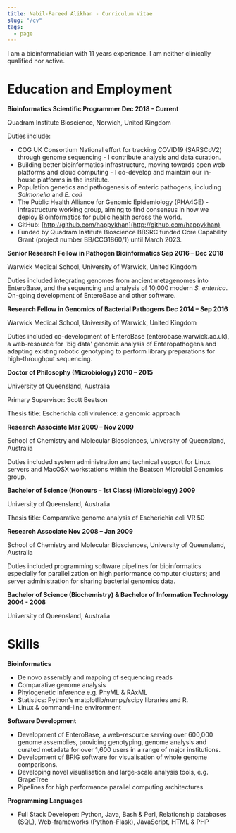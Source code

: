```yaml
---
title: Nabil-Fareed Alikhan - Curriculum Vitae
slug: "/cv"
tags:
  - page
---
```


I am a bioinformatician with 11 years experience. I am neither clinically qualified nor active.

# Education and Employment

**Bioinformatics Scientific Programmer Dec 2018 - Current**

Quadram Institute Bioscience, Norwich, United Kingdom

Duties include:

- COG UK Consortium National effort for tracking COVID19 (SARSCoV2) through genome sequencing - I contribute analysis and data curation.
- Building better bioinformatics infrastructure, moving towards open web platforms and cloud computing - I co-develop and maintain our in-house platforms in the institute.
- Population genetics and pathogenesis of enteric pathogens, including _Salmonella_ and _E. coli_
- The Public Health Alliance for Genomic Epidemiology (PHA4GE) - infrastructure working group, aiming to find consensus in how we deploy Bioinformatics for public health across the world.
- GitHub: [http://github.com/happykhan](http://github.com/happykhan)
- Funded by Quadram Institute Bioscience BBSRC funded Core Capability Grant (project number BB/CCG1860/1) until March 2023.

**Senior Research Fellow in Pathogen Bioinformatics Sep 2016 – Dec 2018**

Warwick Medical School, University of Warwick, United Kingdom

Duties included integrating genomes from ancient metagenomes into EnteroBase, and the sequencing and analysis of 10,000 modern _S. enterica_. On-going development of EnteroBase and other software.

**Research Fellow in Genomics of Bacterial Pathogens Dec 2014 – Sep 2016**

Warwick Medical School, University of Warwick, United Kingdom

Duties included co-development of EnteroBase (enterobase.warwick.ac.uk), a web-resource for &#39;big data&#39; genomic analysis of Enteropathogens and adapting existing robotic genotyping to perform library preparations for high-throughput sequencing.

**Doctor of Philosophy (Microbiology) 2010 – 2015**

University of Queensland, Australia

Primary Supervisor: Scott Beatson

Thesis title: Escherichia coli virulence: a genomic approach

**Research Associate Mar 2009 – Nov 2009**

School of Chemistry and Molecular Biosciences, University of Queensland, Australia

Duties included system administration and technical support for Linux servers and MacOSX workstations within the Beatson Microbial Genomics group.

**Bachelor of Science (Honours – 1st Class) (Microbiology) 2009**

University of Queensland, Australia

Thesis title: Comparative genome analysis of Escherichia coli VR 50

**Research Associate Nov 2008 – Jan 2009**

School of Chemistry and Molecular Biosciences, University of Queensland, Australia

Duties included programming software pipelines for bioinformatics especially for parallelization on high performance computer clusters; and server administration for sharing bacterial genomics data.

**Bachelor of Science (Biochemistry) &amp; Bachelor of Information Technology 2004 - 2008**

University of Queensland, Australia

# Skills

**Bioinformatics**

- De novo assembly and mapping of sequencing reads
- Comparative genome analysis
- Phylogenetic inference e.g. PhyML &amp; RAxML
- Statistics: Python&#39;s matplotlib/numpy/scipy libraries and R.
- Linux &amp; command-line environment

**Software Development**

- Development of EnteroBase, a web-resource serving over 600,000 genome assemblies, providing genotyping, genome analysis and curated metadata for over 1,600 users in a range of major institutions.
- Development of BRIG software for visualisation of whole genome comparisons.
- Developing novel visualisation and large-scale analysis tools, e.g. GrapeTree
- Pipelines for high performance parallel computing architectures

**Programming Languages**

- Full Stack Developer: Python, Java, Bash &amp; Perl, Relationship databases (SQL), Web-frameworks (Python-Flask), JavaScript, HTML &amp; PHP
